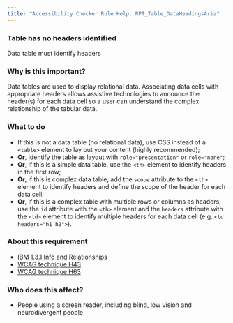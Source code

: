 ```yaml
---
title: "Accessibility Checker Rule Help: RPT_Table_DataHeadingsAria"
---
```


<div className="toolHelp">
<Row>
<Column colLg={16} colMd={8} colSm={4} className="toolHead">

### Table has no headers identified

<div id="locLevel"></div>

Data table must identify headers

</Column>
</Row>
<Row>
<Column colLg={11} colMd={5} colSm={4} className="toolMain">

### Why is this important?

Data tables are used to display relational data. Associating data cells with appropriate headers allows assistive technologies to announce the header(s) for each data cell so a user can understand the complex relationship of the tabular data.

<div id="locSnippet"></div>

### What to do

 * If this is not a data table (no relational data), use CSS instead of a `<table>` element to lay out your content (highly recommended); 
 * **Or**, identify the table as layout with `role="presentation"`  or `role="none"`;
 * **Or**, if this is a simple data table, use the `<th>` element to identify headers in the first row;
 * **Or**, if this is complex data table, add the `scope` attribute to the `<th>` element to identify headers and define the scope of the header for each data cell;
 * **Or**, if this is a complex table with multiple rows or columns as headers, use the `id` attribute with the `<th>` element and the `headers` attribute with the `<td>` element to identify multiple headers for each data cell (e.g. `<td headers="h1 h2">`).

</Column>
<Column colLg={5} colMd={3} colSm={4} className="toolLeft">

### About this requirement

* [IBM 1.3.1 Info and Relationships](https://www.ibm.com/able/requirements/requirements/#1_3_1)
* [WCAG technique H43](https://www.w3.org/WAI/WCAG21/Techniques/html/H43)
* [WCAG technique H63](https://www.w3.org/WAI/WCAG21/Techniques/html/H63)

### Who does this affect?


* People using a screen reader, including blind, low vision and neurodivergent people

</Column>
</Row>
</div>

